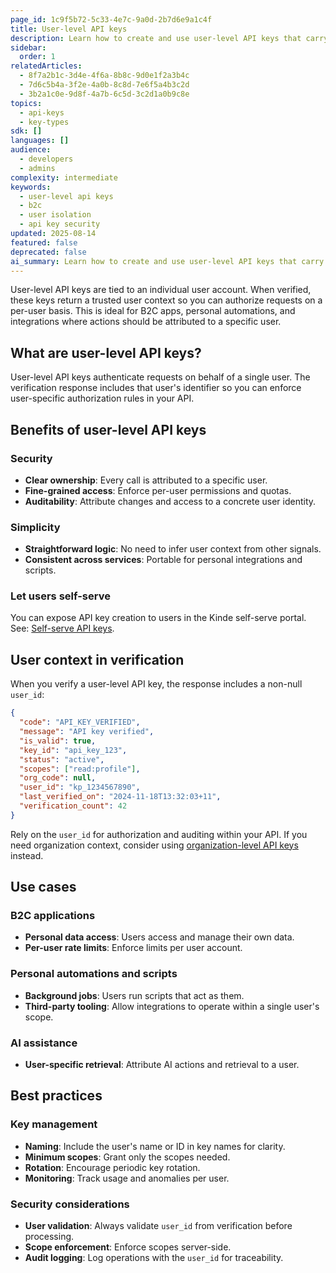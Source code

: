 ```yaml
---
page_id: 1c9f5b72-5c33-4e7c-9a0d-2b7d6e9a1c4f
title: User-level API keys
description: Learn how to create and use user-level API keys that carry a trusted user context for B2C apps and per-user integrations.
sidebar:
  order: 1
relatedArticles:
  - 8f7a2b1c-3d4e-4f6a-8b8c-9d0e1f2a3b4c
  - 7d6c5b4a-3f2e-4a0b-8c8d-7e6f5a4b3c2d
  - 3b2a1c0e-9d8f-4a7b-6c5d-3c2d1a0b9c8e
topics:
  - api-keys
  - key-types
sdk: []
languages: []
audience:
  - developers
  - admins
complexity: intermediate
keywords:
  - user-level api keys
  - b2c
  - user isolation
  - api key security
updated: 2025-08-14
featured: false
deprecated: false
ai_summary: Learn how to create and use user-level API keys that carry a trusted user context, including verification behavior, common use cases, and best practices.
---
```


User-level API keys are tied to an individual user account. When verified, these keys return a trusted user context so you can authorize requests on a per-user basis. This is ideal for B2C apps, personal automations, and integrations where actions should be attributed to a specific user.

## What are user-level API keys?

User-level API keys authenticate requests on behalf of a single user. The verification response includes that user's identifier so you can enforce user-specific authorization rules in your API.

## Benefits of user-level API keys

### Security

- **Clear ownership**: Every call is attributed to a specific user.
- **Fine-grained access**: Enforce per-user permissions and quotas.
- **Auditability**: Attribute changes and access to a concrete user identity.

### Simplicity

- **Straightforward logic**: No need to infer user context from other signals.
- **Consistent across services**: Portable for personal integrations and scripts.

### Let users self-serve

You can expose API key creation to users in the Kinde self-serve portal. See: [Self-serve API keys](/api-keys/api-key-setup/self-serve-api-keys/).

## User context in verification

When you verify a user-level API key, the response includes a non-null `user_id`:

```json
{
  "code": "API_KEY_VERIFIED",
  "message": "API key verified",
  "is_valid": true,
  "key_id": "api_key_123",
  "status": "active",
  "scopes": ["read:profile"],
  "org_code": null,
  "user_id": "kp_1234567890",
  "last_verified_on": "2024-11-18T13:32:03+11",
  "verification_count": 42
}
```

Rely on the `user_id` for authorization and auditing within your API. If you need organization context, consider using [organization-level API keys](/api-keys/key-types/api-keys-for-organizations/) instead.

## Use cases

### B2C applications

- **Personal data access**: Users access and manage their own data.
- **Per-user rate limits**: Enforce limits per user account.

### Personal automations and scripts

- **Background jobs**: Users run scripts that act as them.
- **Third-party tooling**: Allow integrations to operate within a single user's scope.

### AI assistance

- **User-specific retrieval**: Attribute AI actions and retrieval to a user.

## Best practices

### Key management

- **Naming**: Include the user's name or ID in key names for clarity.
- **Minimum scopes**: Grant only the scopes needed.
- **Rotation**: Encourage periodic key rotation.
- **Monitoring**: Track usage and anomalies per user.

### Security considerations

- **User validation**: Always validate `user_id` from verification before processing.
- **Scope enforcement**: Enforce scopes server-side.
- **Audit logging**: Log operations with the `user_id` for traceability.
